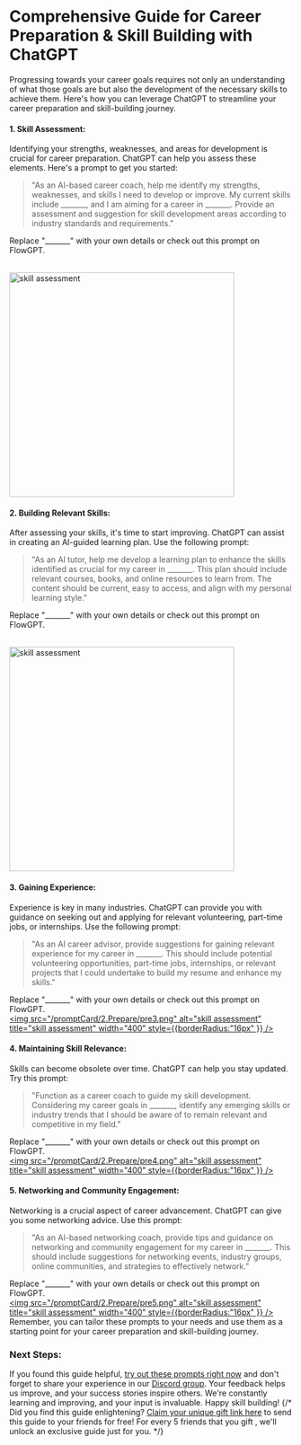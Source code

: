 # Comprehensive Guide for Career Preparation & Skill Building with ChatGPT

Progressing towards your career goals requires not only an understanding of what those goals are but also the development of the necessary skills to achieve them. Here's how you can leverage ChatGPT to streamline your career preparation and skill-building journey.

#### 1. Skill Assessment:

Identifying your strengths, weaknesses, and areas for development is crucial for career preparation. ChatGPT can help you assess these elements. Here's a prompt to get you started:
> "As an AI-based career coach, help me identify my strengths, weaknesses, and skills I need to develop or improve. My current skills include _______, and I am aiming for a career in _______. Provide an assessment and suggestion for skill development areas according to industry standards and requirements."

Replace "_______" with your own details or check out this prompt on FlowGPT.

<br/> 
<a 
target="_blank" 
href='https://flowgpt.com/prompt/3PPSxtneEECqzQZvB4vIS'> 
<img 
src="/promptCard/2.Prepare/pre1.png" alt="skill assessment" title="skill assessment" width="400" style={{borderRadius:"16px" }} />   
</a>

#### 2. Building Relevant Skills:

After assessing your skills, it's time to start improving. ChatGPT can assist in creating an AI-guided learning plan. Use the following prompt:

> "As an AI tutor, help me develop a learning plan to enhance the skills identified as crucial for my career in _______. This plan should include relevant courses, books, and online resources to learn from. The content should be current, easy to access, and align with my personal learning style."

Replace "_______" with your own details or check out this prompt on FlowGPT.

<br/> 
<a 
target="_blank" 
href='https://flowgpt.com/prompt/zkmAbpAm280CIBpH4GUaD'> 
<img 
src="/promptCard/2.Prepare/pre2.png" alt="skill assessment" title="skill assessment" width="400" style={{borderRadius:"16px" }} /> 
</a>

#### 3. Gaining Experience:

Experience is key in many industries. ChatGPT can provide you with guidance on seeking out and applying for relevant volunteering, part-time jobs, or internships. Use the following prompt:

> "As an AI career advisor, provide suggestions for gaining relevant experience for my career in _______. This should include potential volunteering opportunities, part-time jobs, internships, or relevant projects that I could undertake to build my resume and enhance my skills."

Replace "_______" with your own details or check out this prompt on FlowGPT.
<br/> 
<a 
target="_blank" 
href='https://flowgpt.com/prompt/9j8cPREFCZL8GzCUFQNUj'> 
<img 
src="/promptCard/2.Prepare/pre3.png" alt="skill assessment" title="skill assessment" width="400" style={{borderRadius:"16px" }} /> 
</a>

#### 4. Maintaining Skill Relevance:

Skills can become obsolete over time. ChatGPT can help you stay updated. Try this prompt:
>"Function as a career coach to guide my skill development. Considering my career goals in _______, identify any emerging skills or industry trends that I should be aware of to remain relevant and competitive in my field."

Replace "_______" with your own details or check out this prompt on FlowGPT.
<br/> 
<a 
target="_blank" 
href='https://flowgpt.com/prompt/4fLrF0eDR0nvb3kVp8lUL'> 
<img 
src="/promptCard/2.Prepare/pre4.png" alt="skill assessment" title="skill assessment" width="400" style={{borderRadius:"16px" }} /> 
</a>

#### 5. Networking and Community Engagement:
Networking is a crucial aspect of career advancement. ChatGPT can give you some networking advice. Use this prompt:
>"As an AI-based networking coach, provide tips and guidance on networking and community engagement for my career in _______. This should include suggestions for networking events, industry groups, online communities, and strategies to effectively network."

Replace "_______" with your own details or check out this prompt on FlowGPT.
<br/> 
<a 
target="_blank" 
href='https://flowgpt.com/prompt/naA4ykiX2gYUlBQeKfjD1'> 
<img 
src="/promptCard/2.Prepare/pre5.png" alt="skill assessment" title="skill assessment" width="400" style={{borderRadius:"16px" }} /> 
</a>
Remember, you can tailor these prompts to your needs and use them as a starting point for your career preparation and skill-building journey.

### Next Steps:
If you found this guide helpful, [try out these prompts right now](https://flowgpt.com) and don't forget to share your experience in our [Discord group](https://discord.gg/flowgpt). Your feedback helps us improve, and your success stories inspire others. We're constantly learning and improving, and your input is invaluable. Happy skill building!
{/* Did you find this guide enlightening? [Claim your unique gift link here](https://flowgpt.referral-factory.com/frkDh8/join) to send this guide to your friends for free! For every 5 friends that you gift , we'll unlock an exclusive guide just for you. */}
